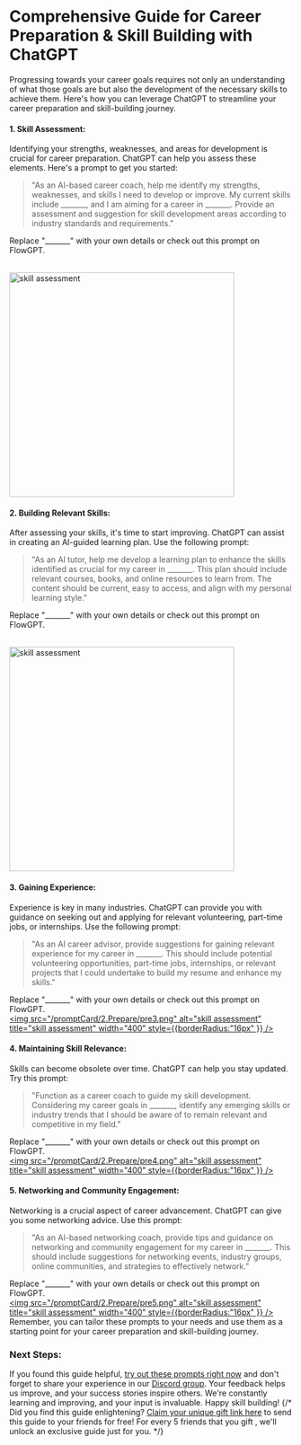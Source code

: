 # Comprehensive Guide for Career Preparation & Skill Building with ChatGPT

Progressing towards your career goals requires not only an understanding of what those goals are but also the development of the necessary skills to achieve them. Here's how you can leverage ChatGPT to streamline your career preparation and skill-building journey.

#### 1. Skill Assessment:

Identifying your strengths, weaknesses, and areas for development is crucial for career preparation. ChatGPT can help you assess these elements. Here's a prompt to get you started:
> "As an AI-based career coach, help me identify my strengths, weaknesses, and skills I need to develop or improve. My current skills include _______, and I am aiming for a career in _______. Provide an assessment and suggestion for skill development areas according to industry standards and requirements."

Replace "_______" with your own details or check out this prompt on FlowGPT.

<br/> 
<a 
target="_blank" 
href='https://flowgpt.com/prompt/3PPSxtneEECqzQZvB4vIS'> 
<img 
src="/promptCard/2.Prepare/pre1.png" alt="skill assessment" title="skill assessment" width="400" style={{borderRadius:"16px" }} />   
</a>

#### 2. Building Relevant Skills:

After assessing your skills, it's time to start improving. ChatGPT can assist in creating an AI-guided learning plan. Use the following prompt:

> "As an AI tutor, help me develop a learning plan to enhance the skills identified as crucial for my career in _______. This plan should include relevant courses, books, and online resources to learn from. The content should be current, easy to access, and align with my personal learning style."

Replace "_______" with your own details or check out this prompt on FlowGPT.

<br/> 
<a 
target="_blank" 
href='https://flowgpt.com/prompt/zkmAbpAm280CIBpH4GUaD'> 
<img 
src="/promptCard/2.Prepare/pre2.png" alt="skill assessment" title="skill assessment" width="400" style={{borderRadius:"16px" }} /> 
</a>

#### 3. Gaining Experience:

Experience is key in many industries. ChatGPT can provide you with guidance on seeking out and applying for relevant volunteering, part-time jobs, or internships. Use the following prompt:

> "As an AI career advisor, provide suggestions for gaining relevant experience for my career in _______. This should include potential volunteering opportunities, part-time jobs, internships, or relevant projects that I could undertake to build my resume and enhance my skills."

Replace "_______" with your own details or check out this prompt on FlowGPT.
<br/> 
<a 
target="_blank" 
href='https://flowgpt.com/prompt/9j8cPREFCZL8GzCUFQNUj'> 
<img 
src="/promptCard/2.Prepare/pre3.png" alt="skill assessment" title="skill assessment" width="400" style={{borderRadius:"16px" }} /> 
</a>

#### 4. Maintaining Skill Relevance:

Skills can become obsolete over time. ChatGPT can help you stay updated. Try this prompt:
>"Function as a career coach to guide my skill development. Considering my career goals in _______, identify any emerging skills or industry trends that I should be aware of to remain relevant and competitive in my field."

Replace "_______" with your own details or check out this prompt on FlowGPT.
<br/> 
<a 
target="_blank" 
href='https://flowgpt.com/prompt/4fLrF0eDR0nvb3kVp8lUL'> 
<img 
src="/promptCard/2.Prepare/pre4.png" alt="skill assessment" title="skill assessment" width="400" style={{borderRadius:"16px" }} /> 
</a>

#### 5. Networking and Community Engagement:
Networking is a crucial aspect of career advancement. ChatGPT can give you some networking advice. Use this prompt:
>"As an AI-based networking coach, provide tips and guidance on networking and community engagement for my career in _______. This should include suggestions for networking events, industry groups, online communities, and strategies to effectively network."

Replace "_______" with your own details or check out this prompt on FlowGPT.
<br/> 
<a 
target="_blank" 
href='https://flowgpt.com/prompt/naA4ykiX2gYUlBQeKfjD1'> 
<img 
src="/promptCard/2.Prepare/pre5.png" alt="skill assessment" title="skill assessment" width="400" style={{borderRadius:"16px" }} /> 
</a>
Remember, you can tailor these prompts to your needs and use them as a starting point for your career preparation and skill-building journey.

### Next Steps:
If you found this guide helpful, [try out these prompts right now](https://flowgpt.com) and don't forget to share your experience in our [Discord group](https://discord.gg/flowgpt). Your feedback helps us improve, and your success stories inspire others. We're constantly learning and improving, and your input is invaluable. Happy skill building!
{/* Did you find this guide enlightening? [Claim your unique gift link here](https://flowgpt.referral-factory.com/frkDh8/join) to send this guide to your friends for free! For every 5 friends that you gift , we'll unlock an exclusive guide just for you. */}
